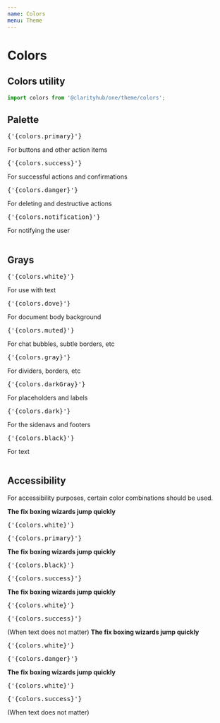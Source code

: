 ```yaml
---
name: Colors
menu: Theme
---
```



# Colors

## Colors utility

```js
import colors from '@clarityhub/one/theme/colors';
```

## Palette

<Table>
    <Body>
        <Row>
            <Col>
                <Swatch color={colors.primary} />
            </Col>
            <Col>
                <pre>{'{colors.primary}'}</pre>
            </Col>
            <Col>
                For buttons and other action items
            </Col>
        </Row>
        <Row>
            <Col>
                <Swatch color={colors.success} />
            </Col>
            <Col>
                <pre>{'{colors.success}'}</pre>
            </Col>
            <Col>
                For successful actions and confirmations
            </Col>
        </Row>
        <Row>
            <Col>
                <Swatch color={colors.danger} />
            </Col>
            <Col>
                <pre>{'{colors.danger}'}</pre>
            </Col>
            <Col>
                For deleting and destructive actions
            </Col>
        </Row>
        <Row>
            <Col>
                <Swatch color={colors.notification} />
            </Col>
            <Col>
                <pre>{'{colors.notification}'}</pre>
            </Col>
            <Col>
                For notifying the user
            </Col>
        </Row>
    </Body>
</Table>

## Grays

<Table>
    <Body>
        <Row>
            <Col>
                <Swatch color={colors.white} />
            </Col>
            <Col>
                <pre>{'{colors.white}'}</pre>
            </Col>
            <Col>
                For use with text
            </Col>
        </Row>
        <Row>
            <Col>
                <Swatch color={colors.dove} />
            </Col>
            <Col>
                <pre>{'{colors.dove}'}</pre>
            </Col>
            <Col>
                For document body background
            </Col>
        </Row>
        <Row>
            <Col>
                <Swatch color={colors.muted} />
            </Col>
            <Col>
                <pre>{'{colors.muted}'}</pre>
            </Col>
            <Col>
                For chat bubbles, subtle borders, etc
            </Col>
        </Row>
        <Row>
            <Col>
                <Swatch color={colors.gray} />
            </Col>
            <Col>
                <pre>{'{colors.gray}'}</pre>
            </Col>
            <Col>
                For dividers, borders, etc
            </Col>
        </Row>
        <Row>
            <Col>
                <Swatch color={colors.darkGray} />
            </Col>
            <Col>
                <pre>{'{colors.darkGray}'}</pre>
            </Col>
            <Col>
                For placeholders and labels
            </Col>
        </Row>
        <Row>
            <Col>
                <Swatch color={colors.dark} />
            </Col>
            <Col>
                <pre>{'{colors.dark}'}</pre>
            </Col>
            <Col>
                For the sidenavs and footers
            </Col>
        </Row>
        <Row>
            <Col>
                <Swatch color={colors.black} />
            </Col>
            <Col>
                <pre>{'{colors.black}'}</pre>
            </Col>
            <Col>
                For text
            </Col>
        </Row>
    </Body>
</Table>

## Accessibility

For accessibility purposes, certain color combinations should be used.


<Table>
    <Body>
        <Row>
            <Col>
                <Swatch color={colors.primary} wide>
                    <b style={{ color: colors.white }}>The fix boxing wizards jump quickly</b>
                </Swatch>
            </Col>
            <Col>
                <pre>{'{colors.white}'}</pre>
            </Col>
            <Col>
                <pre>{'{colors.primary}'}</pre>
            </Col>
        </Row>
        <Row>
            <Col>
                <Swatch color={colors.success} wide>
                    <b style={{ color: colors.black }}>The fix boxing wizards jump quickly</b>
                </Swatch>
            </Col>
            <Col>
                <pre>{'{colors.black}'}</pre>
            </Col>
            <Col>
                <pre>{'{colors.success}'}</pre>
            </Col>
        </Row>
        <Row>
            <Col>
                <Swatch color={colors.success} wide>
                    <b style={{ color: colors.white }}>The fix boxing wizards jump quickly</b>
                </Swatch>
            </Col>
            <Col>
                <pre>{'{colors.white}'}</pre>
            </Col>
            <Col>
                <pre>{'{colors.success}'}</pre>
            </Col>
            <Col>
                (When text does not matter)
            </Col>
        </Row>
        <Row>
            <Col>
                <Swatch color={colors.danger} wide>
                    <b style={{ color: colors.black }}>The fix boxing wizards jump quickly</b>
                </Swatch>
            </Col>
            <Col>
                <pre>{'{colors.white}'}</pre>
            </Col>
            <Col>
                <pre>{'{colors.danger}'}</pre>
            </Col>
        </Row>
        <Row>
            <Col>
                <Swatch color={colors.danger} wide>
                    <b style={{ color: colors.white }}>The fix boxing wizards jump quickly</b>
                </Swatch>
            </Col>
            <Col>
                <pre>{'{colors.white}'}</pre>
            </Col>
            <Col>
                <pre>{'{colors.success}'}</pre>
            </Col>
            <Col>
                (When text does not matter)
            </Col>
        </Row>
    </Body>
</Table>